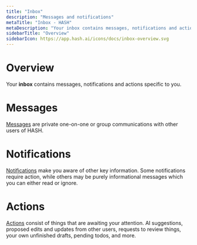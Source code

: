 ```yaml
---
title: "Inbox"
description: "Messages and notifications"
metaTitle: "Inbox - HASH"
metaDescription: "Your inbox contains messages, notifications and actions relevant to you - both from other people, as well as from HASH, and any individual applications connected to your account."
sidebarTitle: "Overview"
sidebarIcon: https://app.hash.ai/icons/docs/inbox-overview.svg
---
```


# Overview

Your **inbox** contains messages, notifications and actions specific to you.

# Messages

[Messages](/guide/inbox/messages) are private one-on-one or group communications with other users of HASH.

# Notifications

[Notifications](/guide/inbox/notifications) make you aware of other key information. Some notifications require action, while others may be purely informational messages which you can either read or ignore.

# Actions

[Actions](/guide/inbox/actions) consist of things that are awaiting your attention. AI suggestions, proposed edits and updates from other users, requests to review things, your own unfinished drafts, pending todos, and more.
